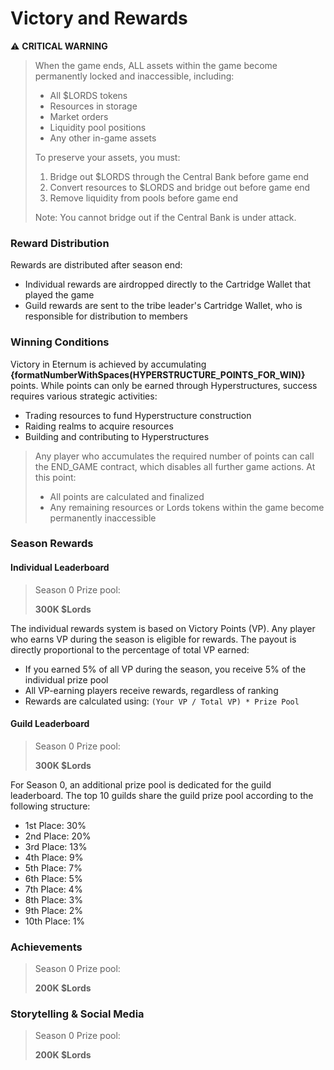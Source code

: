 
# Victory and Rewards

⚠️ **CRITICAL WARNING**

> When the game ends, ALL assets within the game become permanently locked and inaccessible, including:
>
> - All $LORDS tokens
> - Resources in storage
> - Market orders
> - Liquidity pool positions
> - Any other in-game assets
>
> To preserve your assets, you must:
>
> 1. Bridge out $LORDS through the Central Bank before game end
> 2. Convert resources to $LORDS and bridge out before game end
> 3. Remove liquidity from pools before game end
>
> Note: You cannot bridge out if the Central Bank is under attack.

### Reward Distribution

Rewards are distributed after season end:

- Individual rewards are airdropped directly to the Cartridge Wallet that played the game
- Guild rewards are sent to the tribe leader's Cartridge Wallet, who is responsible for distribution to members

### Winning Conditions

Victory in Eternum is achieved by accumulating **{formatNumberWithSpaces(HYPERSTRUCTURE_POINTS_FOR_WIN)}** points. While
points can only be earned through Hyperstructures, success requires various strategic activities:

- Trading resources to fund Hyperstructure construction
- Raiding realms to acquire resources
- Building and contributing to Hyperstructures

> Any player who accumulates the required number of points can call the END_GAME contract, which disables all further
> game actions. At this point:
>
> - All points are calculated and finalized
> - Any remaining resources or Lords tokens within the game become permanently inaccessible

### Season Rewards

#### Individual Leaderboard

> Season 0 Prize pool:
>
> **300K $Lords**

The individual rewards system is based on Victory Points (VP). Any player who earns VP during the season is eligible for
rewards. The payout is directly proportional to the percentage of total VP earned:

- If you earned 5% of all VP during the season, you receive 5% of the individual prize pool
- All VP-earning players receive rewards, regardless of ranking
- Rewards are calculated using: `(Your VP / Total VP) * Prize Pool`

#### Guild Leaderboard

> Season 0 Prize pool:
>
> **300K $Lords**

For Season 0, an additional prize pool is dedicated for the guild leaderboard. The top 10 guilds share the guild prize
pool according to the following structure:

- 1st Place: 30%
- 2nd Place: 20%
- 3rd Place: 13%
- 4th Place: 9%
- 5th Place: 7%
- 6th Place: 5%
- 7th Place: 4%
- 8th Place: 3%
- 9th Place: 2%
- 10th Place: 1%

### Achievements

> Season 0 Prize pool:
>
> **200K $Lords**

### Storytelling & Social Media

> Season 0 Prize pool:
>
> **200K $Lords**
